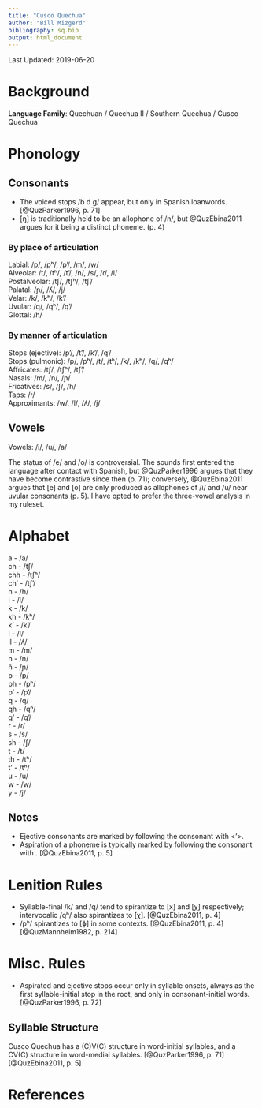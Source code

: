 ```yaml
---
title: "Cusco Quechua"
author: "Bill Mizgerd"
bibliography: sq.bib
output: html_document
---
```


Last Updated: 2019-06-20

# Background

**Language Family**: Quechuan / Quechua II / Southern Quechua / Cusco Quechua

# Phonology

## Consonants

* The voiced stops /b d ɡ/ appear, but only in Spanish loanwords. [@QuzParker1996, p. 71]
* [ŋ] is traditionally held to be an allophone of /n/, but @QuzEbina2011 argues for it being a distinct phoneme. (p. 4)

### By place of articulation

Labial: /p/, /pʰ/, /p'/, /m/, /w/  
Alveolar: /t/, /tʰ/, /t'/, /n/, /s/, /ɾ/, /l/  
Postalveolar: /tʃ/, /tʃʰ/, /tʃ'/  
Palatal: /ɲ/, /ʎ/, /j/  
Velar: /k/, /kʰ/, /k'/  
Uvular: /q/, /qʰ/, /q'/  
Glottal: /h/  

### By manner of articulation

Stops (ejective): /p'/, /t'/, /k'/, /q'/  
Stops (pulmonic): /p/, /pʰ/, /t/, /tʰ/, /k/, /kʰ/, /q/, /qʰ/  
Affricates: /tʃ/, /tʃʰ/, /tʃ'/  
Nasals: /m/, /n/, /ɲ/  
Fricatives: /s/, /ʃ/, /h/  
Taps: /ɾ/  
Approximants: /w/, /l/, /ʎ/, /j/  

## Vowels

Vowels: /i/, /u/, /a/  

The status of /e/ and /o/ is controversial. The sounds first entered the language after contact with Spanish, but @QuzParker1996 argues that they have become contrastive since then (p. 71); conversely, @QuzEbina2011 argues that [e] and [o] are only produced as allophones of /i/ and /u/ near uvular consonants (p. 5). I have opted to prefer the three-vowel analysis in my ruleset.

# Alphabet

a - /a/  
ch - /tʃ/  
  chh - /tʃʰ/  
  ch' - /tʃ'/  
h - /h/  
i - /i/  
k - /k/  
  kh - /kʰ/  
  k' - /k'/  
l - /l/  
ll - /ʎ/  
m - /m/  
n - /n/  
ñ - /ɲ/  
p - /p/  
  ph - /pʰ/  
  p' - /p'/  
q - /q/  
  qh - /qʰ/  
  q' - /q'/  
r - /ɾ/  
s - /s/  
sh - /ʃ/  
t - /t/  
  th - /tʰ/  
  t' - /tʰ/  
u - /u/  
w - /w/  
y - /j/  

## Notes

* Ejective consonants are marked by following the consonant with <'>.
* Aspiration of a phoneme is typically marked by following the consonant with <h>. [@QuzEbina2011, p. 5]

# Lenition Rules

* Syllable-final /k/ and /q/ tend to spirantize to [x] and [χ] respectively; intervocalic /qʰ/ also spirantizes to [χ]. [@QuzEbina2011, p. 4]
* /pʰ/ spirantizes to [ɸ] in some contexts. [@QuzEbina2011, p. 4] [@QuzMannheim1982, p. 214]

# Misc. Rules

* Aspirated and ejective stops occur only in syllable onsets, always as the first syllable-initial stop in the root, and only in consonant-initial words. [@QuzParker1996, p. 72]

## Syllable Structure

Cusco Quechua has a (C)V(C) structure in word-initial syllables, and a CV(C) structure in word-medial syllables. [@QuzParker1996, p. 71] [@QuzEbina2011, p. 5]

# References
